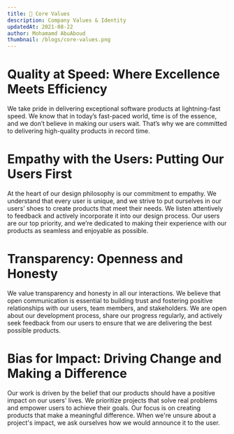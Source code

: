 ```yaml
---
title: 💎 Core Values
description: Company Values & Identity
updatedAt: 2021-08-22
author: Mohamamd AbuAboud
thumbnail: /blogs/core-values.png
---
```


# Quality at Speed: Where Excellence Meets Efficiency
We take pride in delivering exceptional software products at lightning-fast speed. We know that in today’s fast-paced world, time is of the essence, and we don’t believe in making our users wait. That’s why we are committed to delivering high-quality products in record time.

# Empathy with the Users: Putting Our Users First
At the heart of our design philosophy is our commitment to empathy. We understand that every user is unique, and we strive to put ourselves in our users’ shoes to create products that meet their needs. We listen attentively to feedback and actively incorporate it into our design process. Our users are our top priority, and we’re dedicated to making their experience with our products as seamless and enjoyable as possible.

# Transparency: Openness and Honesty
We value transparency and honesty in all our interactions. We believe that open communication is essential to building trust and fostering positive relationships with our users, team members, and stakeholders. We are open about our development process, share our progress regularly, and actively seek feedback from our users to ensure that we are delivering the best possible products.

# Bias for Impact: Driving Change and Making a Difference
Our work is driven by the belief that our products should have a positive impact on our users' lives. We prioritize projects that solve real problems and empower users to achieve their goals. Our focus is on creating products that make a meaningful difference. When we're unsure about a project's impact, we ask ourselves how we would announce it to the user.
